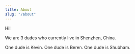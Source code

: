 ```yaml
---
title: About
slug: "/about"
---
```


Hi!

We are 3 dudes who currently live in Shenzhen, China. 

One dude is Kevin.
One dude is Beren.
One dude is Shubham.
